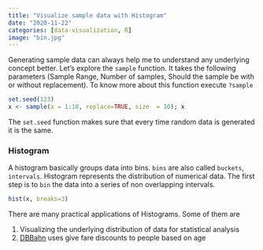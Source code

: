 ```yaml
---
title: "Visualize sample data with Histogram"
date: "2020-11-22"
categories: [data-visualization, R]
image: "bin.jpg"
---
```


Generating sample data can always help me to understand any underlying concept better. Let's explore the `sample` function. It takes the following parameters (Sample Range, Number of samples, Should the sample be with or without replacement). To know more about this function execute `?sample`

```r
set.seed(123)
x <- sample(x = 1:10, replace=TRUE, size  = 10); x
```
The `set.seed` function makes sure that every time random data is generated it is the same. 

### Histogram
A histogram basically groups data into bins. `bins` are also called `buckets`, `intervals`. Histogram represents the distribution of numerical data. The first step is to `bin` the data into a series of non overlapping intervals.

```r
hist(x, breaks=3)
```

There are many practical applications of Histograms. Some of them are

1. Visualizing the underlying distribution of data for statistical analysis
2. [DBBahn](https://www.bahn.com/en) uses give fare discounts to people based on age